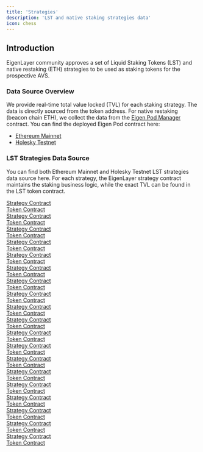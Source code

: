 ```yaml
---
title: 'Strategies'
description: 'LST and native staking strategies data'
icon: chess
---
```


## Introduction

EigenLayer community approves a set of Liquid Staking Tokens (LST) and native restaking (ETH) strategies to be used as staking tokens for the prospective AVS.

### Data Source Overview

We provide real-time total value locked (TVL) for each staking strategy. The data is directly sourced from the token address. For native restaking (beacon chain ETH), we collect the data from the [Eigen Pod Manager](https://github.com/Layr-Labs/eigenlayer-contracts/blob/dev/src/contracts/pods/EigenPodManager.sol) contract. You can find the deployed Eigen Pod contract here:

-   [Ethereum Mainnet](https://etherscan.io/address/0x91E677b07F7AF907ec9a428aafA9fc14a0d3A338)
-   [Holesky Testnet](https://holesky.etherscan.io/address/0x30770d7E3e71112d7A6b7259542D1f680a70e315)

### LST Strategies Data Source

You can find both Ethereum Mainnet and Holesky Testnet LST strategies data source here. For each strategy, the EigenLayer strategy contract maintains the staking business logic, while the exact TVL can be found in the LST token contract.

<Tabs>
<Tab title="Ethereum Mainnet">
<AccordionGroup>
<Accordion title='cbETH'>
    <div>
        <a href="https://etherscan.io/address/0x54945180dB7943c0ed0FEE7EdaB2Bd24620256bc">Strategy Contract</a>
    </div>
    <div>
        <a href="https://etherscan.io/address/0xBe9895146f7AF43049ca1c1AE358B0541Ea49704">Token Contract</a>
    </div>
</Accordion>
<Accordion title='stETH'>
    <div>
        <a href="https://etherscan.io/address/0x93c4b944D05dfe6df7645A86cd2206016c51564D">Strategy Contract</a>
    </div>
    <div>
        <a href="https://etherscan.io/address/0xae7ab96520DE3A18E5e111B5EaAb095312D7fE84">Token Contract</a>
    </div>
</Accordion>
<Accordion title='rETH'>
    <div>
        <a href="https://etherscan.io/address/0x1BeE69b7dFFfA4E2d53C2a2Df135C388AD25dCD2">Strategy Contract</a>
    </div>
    <div>
        <a href="https://etherscan.io/address/0xae78736Cd615f374D3085123A210448E74Fc6393">Token Contract</a>
    </div>
</Accordion>
<Accordion title='ETHx'>
    <div>
        <a href="https://etherscan.io/address/0x9d7eD45EE2E8FC5482fa2428f15C971e6369011d">Strategy Contract</a>
    </div>
    <div>
        <a href="https://etherscan.io/address/0xA35b1B31Ce002FBF2058D22F30f95D405200A15b">Token Contract</a>
    </div>
</Accordion>
<Accordion title='ankrETH'>
    <div>
        <a href="https://etherscan.io/address/0x13760F50a9d7377e4F20CB8CF9e4c26586c658ff">Strategy Contract</a>
    </div>
    <div>
        <a href="https://etherscan.io/address/0xE95A203B1a91a908F9B9CE46459d101078c2c3cb">Token Contract</a>
    </div>
</Accordion>
<Accordion title='oETH'>
    <div>
        <a href="https://etherscan.io/address/0xa4C637e0F704745D182e4D38cAb7E7485321d059">Strategy Contract</a>
    </div>
    <div>
        <a href="https://etherscan.io/address/0x856c4Efb76C1D1AE02e20CEB03A2A6a08b0b8dC3">Token Contract</a>
    </div>
</Accordion>
<Accordion title='osETH'>
    <div>
        <a href="https://etherscan.io/address/0x57ba429517c3473B6d34CA9aCd56c0e735b94c02">Strategy Contract</a>
    </div>
    <div>
        <a href="https://etherscan.io/address/0xf1C9acDc66974dFB6dEcB12aA385b9cD01190E38">Token Contract</a>
    </div>
</Accordion>
<Accordion title='swETH'>
    <div>
        <a href="https://etherscan.io/address/0x0Fe4F44beE93503346A3Ac9EE5A26b130a5796d6">Strategy Contract</a>
    </div>
    <div>
        <a href="https://etherscan.io/address/0xf951E335afb289353dc249e82926178EaC7DEd78">Token Contract</a>
    </div>
</Accordion>
<Accordion title='wBETH'>
    <div>
        <a href="https://etherscan.io/address/0x7CA911E83dabf90C90dD3De5411a10F1A6112184">Strategy Contract</a>
    </div>
    <div>
        <a href="https://etherscan.io/address/0xa2E3356610840701BDf5611a53974510Ae27E2e1">Token Contract</a>
    </div>
</Accordion>
<Accordion title='sfrxETH'>
    <div>
        <a href="https://etherscan.io/address/0x8CA7A5d6f3acd3A7A8bC468a8CD0FB14B6BD28b6">Strategy Contract</a>
    </div>
    <div>
        <a href="https://etherscan.io/address/0xac3E018457B222d93114458476f3E3416Abbe38F">Token Contract</a>
    </div>
</Accordion>
<Accordion title='lsETH'>
    <div>
        <a href="https://etherscan.io/address/0xAe60d8180437b5C34bB956822ac2710972584473">Strategy Contract</a>
    </div>
    <div>
        <a href="https://etherscan.io/address/0x8c1BEd5b9a0928467c9B1341Da1D7BD5e10b6549">Token Contract</a>
    </div>
</Accordion>
<Accordion title='mETH'>
    <div>
        <a href="https://etherscan.io/address/0x298aFB19A105D59E74658C4C334Ff360BadE6dd2">Strategy Contract</a>
    </div>
    <div>
        <a href="https://etherscan.io/address/0xd5F7838F5C461fefF7FE49ea5ebaF7728bB0ADfa">Token Contract</a>
    </div>
</Accordion>

</AccordionGroup>
</Tab>

<Tab title="Holesky Testnet">
<AccordionGroup>
    <Accordion title='WETH'>
    <div>
        <a href="https://holesky.etherscan.io/address/0x80528D6e9A2BAbFc766965E0E26d5aB08D9CFaF9">Strategy Contract</a>
    </div>
    <div>
        <a href="https://holesky.etherscan.io/address/0x94373a4919B3240D86eA41593D5eBa789FEF3848">Token Contract</a>
    </div>
</Accordion>
<Accordion title='stETH'>
    <div>
        <a href="https://holesky.etherscan.io/address/0x7d704507b76571a51d9cae8addabbfd0ba0e63d3">Strategy Contract</a>
    </div>
    <div>
        <a href="https://holesky.etherscan.io/address/0xae7ab96520DE3A18E5e111B5EaAb095312D7fE84">Token Contract</a>
    </div>
</Accordion>
<Accordion title='ETHx'>
    <div>
        <a href="https://holesky.etherscan.io/address/0x31b6f59e1627cefc9fa174ad03859fc337666af7">Strategy Contract</a>
    </div>
    <div>
        <a href="https://holesky.etherscan.io/address/0xA35b1B31Ce002FBF2058D22F30f95D405200A15b">Token Contract</a>
    </div>
</Accordion>
<Accordion title='ankrETH'>
    <div>
        <a href="https://holesky.etherscan.io/address/0x7673a47463f80c6a3553db9e54c8cdcd5313d0ac">Strategy Contract</a>
    </div>
    <div>
        <a href="https://holesky.etherscan.io/address/0xE95A203B1a91a908F9B9CE46459d101078c2c3cb">Token Contract</a>
    </div>
</Accordion>
<Accordion title='osETH'>
    <div>
        <a href="https://holesky.etherscan.io/address/0x46281e3b7fdcacdba44cadf069a94a588fd4c6ef">Strategy Contract</a>
    </div>
    <div>
        <a href="https://holesky.etherscan.io/address/0xf1C9acDc66974dFB6dEcB12aA385b9cD01190E38">Token Contract</a>
    </div>
</Accordion>
<Accordion title='sfrxETH'>
    <div>
        <a href="https://holesky.etherscan.io/address/0x9281ff96637710cd9a5cacce9c6fad8c9f54631c">Strategy Contract</a>
    </div>
    <div>
        <a href="https://holesky.etherscan.io/address/0xac3E018457B222d93114458476f3E3416Abbe38F">Token Contract</a>
    </div>
</Accordion>
<Accordion title='mETH'>
    <div>
        <a href="https://holesky.etherscan.io/address/0xaccc5a86732be85b5012e8614af237801636f8e5">Strategy Contract</a>
    </div>
    <div>
        <a href="https://holesky.etherscan.io/address/0xd5F7838F5C461fefF7FE49ea5ebaF7728bB0ADfa">Token Contract</a>
    </div>
</Accordion>

</AccordionGroup>
</Tab>
</Tabs>
